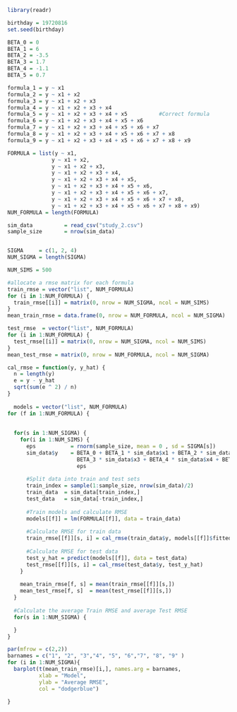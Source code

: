 ```r
library(readr)

birthday = 19720816
set.seed(birthday)

BETA_0 = 0
BETA_1 = 6
BETA_2 = -3.5
BETA_3 = 1.7
BETA_4 = -1.1
BETA_5 = 0.7

formula_1 = y ~ x1
formula_2 = y ~ x1 + x2
formula_3 = y ~ x1 + x2 + x3
formula_4 = y ~ x1 + x2 + x3 + x4
formula_5 = y ~ x1 + x2 + x3 + x4 + x5          #Correct formula
formula_6 = y ~ x1 + x2 + x3 + x4 + x5 + x6
formula_7 = y ~ x1 + x2 + x3 + x4 + x5 + x6 + x7
formula_8 = y ~ x1 + x2 + x3 + x4 + x5 + x6 + x7 + x8
formula_9 = y ~ x1 + x2 + x3 + x4 + x5 + x6 + x7 + x8 + x9

FORMULA = list(y ~ x1, 
              y ~ x1 + x2, 
              y ~ x1 + x2 + x3,
              y ~ x1 + x2 + x3 + x4,
              y ~ x1 + x2 + x3 + x4 + x5,
              y ~ x1 + x2 + x3 + x4 + x5 + x6,
              y ~ x1 + x2 + x3 + x4 + x5 + x6 + x7, 
              y ~ x1 + x2 + x3 + x4 + x5 + x6 + x7 + x8,
              y ~ x1 + x2 + x3 + x4 + x5 + x6 + x7 + x8 + x9)
NUM_FORMULA = length(FORMULA)

sim_data          = read_csv("study_2.csv")
sample_size       = nrow(sim_data)


SIGMA     = c(1, 2, 4)
NUM_SIGMA = length(SIGMA)

NUM_SIMS = 500

#allocate a rmse matrix for each formula
train_rmse = vector("list", NUM_FORMULA)
for (i in 1:NUM_FORMULA) {
  train_rmse[[i]] = matrix(0, nrow = NUM_SIGMA, ncol = NUM_SIMS)
}
mean_train_rmse = data.frame(0, nrow = NUM_FORMULA, ncol = NUM_SIGMA)

test_rmse  = vector("list", NUM_FORMULA)
for (i in 1:NUM_FORMULA) {
  test_rmse[[i]] = matrix(0, nrow = NUM_SIGMA, ncol = NUM_SIMS)
}
mean_test_rmse = matrix(0, nrow = NUM_FORMULA, ncol = NUM_SIGMA)
```

```r
cal_rmse = function(y, y_hat) {
  n = length(y)
  e = y - y_hat
  sqrt(sum(e ^ 2) / n)
}
  
  models = vector("list", NUM_FORMULA)
for (f in 1:NUM_FORMULA) {
  
  
  for(s in 1:NUM_SIGMA) {
    for(i in 1:NUM_SIMS) {
      eps           = rnorm(sample_size, mean = 0 , sd = SIGMA[s])
      sim_data$y    = BETA_0 + BETA_1 * sim_data$x1 + BETA_2 * sim_data$x2 + 
                      BETA_3 * sim_data$x3 + BETA_4 * sim_data$x4 + BETA_5 * sim_data$x5 + 
                      eps
      
      #Split data into train and test sets
      train_index = sample(1:sample_size, nrow(sim_data)/2)
      train_data  = sim_data[train_index,]
      test_data   = sim_data[-train_index,]
      
      #Train models and calculate RMSE
      models[[f]] = lm(FORMULA[[f]], data = train_data)
        
      #Calculate RMSE for train data
      train_rmse[[f]][s, i] = cal_rmse(train_data$y, models[[f]]$fitted.values)
  
      #Calculate RMSE for test data
      test_y_hat = predict(models[[f]], data = test_data)
      test_rmse[[f]][s, i] = cal_rmse(test_data$y, test_y_hat)
    }
    
    mean_train_rmse[f, s] = mean(train_rmse[[f]][s,])
    mean_test_rmse[f, s]  = mean(test_rmse[[f]][s,])
  }
  
  #Calculate the average Train RMSE and average Test RMSE
  for(s in 1:NUM_SIGMA) {

  }
}
```

```r
par(mfrow = c(2,2))
barnames = c("1", "2", "3","4", "5", "6","7", "8", "9" )
for (i in 1:NUM_SIGMA){
  barplot(t(mean_train_rmse)[i,], names.arg = barnames,
          xlab = "Model",
          ylab = "Average RMSE",
          col = "dodgerblue")
  
}
```

